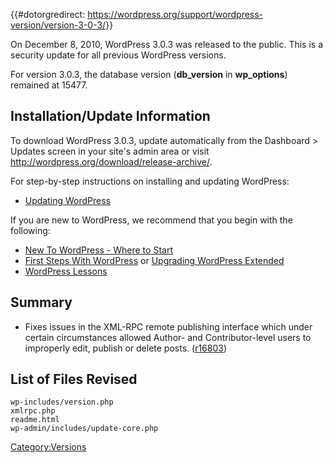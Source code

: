 {{#dotorgredirect: https://wordpress.org/support/wordpress-version/version-3-0-3/}}
{{Languages|
{{en|Version 3.0.3}}
{{ja|Version 3.0.3}}
{{pt-br|Versão 3.0.3}}
{{ru|Версия 3.0.3}}
{{th|รุ่น_3.0.3}}
}}

On December 8, 2010, WordPress 3.0.3 was released to the public. This is a security update for all previous WordPress versions.

For version 3.0.3, the database version ('''db_version''' in '''wp_options''') remained at 15477.

==Installation/Update Information==
To download WordPress 3.0.3, update automatically from the Dashboard > Updates screen in your site's admin area or visit http://wordpress.org/download/release-archive/.

For step-by-step instructions on installing and updating WordPress:

* [[Updating WordPress]]

If you are new to WordPress, we recommend that you begin with the following:
* [[New To WordPress - Where to Start]]
* [[First Steps With WordPress]] or [[Upgrading WordPress Extended]]
* [[WordPress Lessons]]

== Summary ==
* Fixes issues in the XML-RPC remote publishing interface which under certain circumstances allowed Author- and Contributor-level users to improperly edit, publish or delete posts. ([http://core.trac.wordpress.org/changeset/16803 r16803])

==List of Files Revised==
<pre>
wp-includes/version.php
xmlrpc.php
readme.html
wp-admin/includes/update-core.php
</pre>

{{Versions}}

[[Category:Versions]]